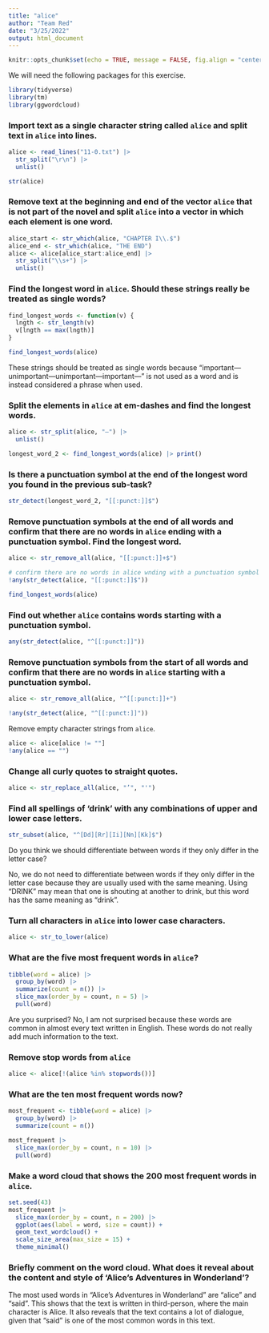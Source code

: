 ```yaml
---
title: "alice"
author: "Team Red"
date: "3/25/2022"
output: html_document
---
```


```r
knitr::opts_chunk$set(echo = TRUE, message = FALSE, fig.align = "center")
```

We will need the following packages for this exercise.
```r
library(tidyverse)
library(tm)
library(ggwordcloud)
```

### Import text as a single character string called `alice` and split text in `alice` into lines.
```r
alice <- read_lines("11-0.txt") |>
  str_split("\r\n") |> 
  unlist()

str(alice)
```

### Remove text at the beginning and end of the vector `alice` that is not part of the novel and split `alice` into a vector in which each element is one word.
```r
alice_start <- str_which(alice, "CHAPTER I\\.$")
alice_end <- str_which(alice, "THE END")
alice <- alice[alice_start:alice_end] |>
  str_split("\\s+") |>
  unlist()
```

### Find the longest word in `alice`. Should these strings really be treated as single words?
```r
find_longest_words <- function(v) {
  lngth <- str_length(v)
  v[lngth == max(lngth)]
}

find_longest_words(alice)
```
\Ans
These strings should be treated as single words because “important—unimportant—unimportant—important—” is not used as a word and is 
instead considered a phrase when used. 

### Split the elements in `alice` at em-dashes and find the longest words.
```r
alice <- str_split(alice, "—") |>
  unlist()

longest_word_2 <- find_longest_words(alice) |> print()
```

### Is there a punctuation symbol at the end of the longest word you found in the previous sub-task?
```r
str_detect(longest_word_2, "[[:punct:]]$")
```

### Remove punctuation symbols at the end of all words and confirm that there are no words in `alice` ending with a punctuation symbol. Find the longest word.
```r
alice <- str_remove_all(alice, "[[:punct:]]+$")

# confirm there are no words in alice wnding with a punctuation symbol
!any(str_detect(alice, "[[:punct:]]$"))

find_longest_words(alice)
```

### Find out whether `alice` contains words starting with a punctuation symbol.
```r
any(str_detect(alice, "^[[:punct:]]"))
```

### Remove punctuation symbols from the start of all words and confirm that there are no words in `alice` starting with a punctuation symbol.
```r
alice <- str_remove_all(alice, "^[[:punct:]]+")

!any(str_detect(alice, "^[[:punct:]]"))
```

Remove empty character strings from `alice`.
```r
alice <- alice[alice != ""]
!any(alice == "")
```

### Change all curly quotes to straight quotes.
```r
alice <- str_replace_all(alice, "’", "'")
```

### Find all spellings of 'drink' with any combinations of upper and lower case letters.
```r
str_subset(alice, "^[Dd][Rr][Ii][Nn][Kk]$")
```
Do you think we should differentiate between words if they only differ in the letter case?

\Ans No, we do not need to differentiate between words if they only differ in the letter case because they are usually used with the same meaning. Using "DRINK" may mean that one is shouting at another to drink, but this word has the same meaning as "drink". 

### Turn all characters in `alice` into lower case characters.
```r
alice <- str_to_lower(alice)
```

### What are the five most frequent words in `alice`? 
```r
tibble(word = alice) |>
  group_by(word) |>
  summarize(count = n()) |>
  slice_max(order_by = count, n = 5) |>
  pull(word)
```

Are you surprised?
No, I am not surprised because these words are common in almost every text written in English. These words do not really add much information to the text.

### Remove stop words from `alice`
```r
alice <- alice[!(alice %in% stopwords())]
```

### What are the ten most frequent words now?
```r
most_frequent <- tibble(word = alice) |>
  group_by(word) |>
  summarize(count = n())

most_frequent |>
  slice_max(order_by = count, n = 10) |>
  pull(word)
```


### Make a word cloud that shows the 200 most frequent words in `alice`.
```r
set.seed(43)
most_frequent |>
  slice_max(order_by = count, n = 200) |>
  ggplot(aes(label = word, size = count)) +
  geom_text_wordcloud() + 
  scale_size_area(max_size = 15) +
  theme_minimal()
```

### Briefly comment on the word cloud. What does it reveal about the content and style of 'Alice's Adventures in Wonderland'?

\Ans The most used words in "Alice's Adventures in Wonderland" are "alice" and "said". This shows that the text is written in third-person, where the main character is Alice. It also reveals that the text contains a lot of dialogue, given that "said" is one of the most common words in this text. 
